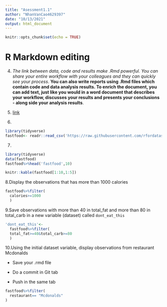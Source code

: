---
title: "Asessment1.1"
author: "NhanVanCao4629397"
date: "10/13/2021"
output: html_document
---

```{r setup, include=FALSE}
knitr::opts_chunk$set(echo = TRUE)
```

# R Markdown editing

4. *The link between data, code and results make .Rmd powerful. You can share your entire workflow with your colleagues and they can quickly see your process*. **You can also write reports using .Rmd files which contain code and data analysis results. To enrich the document, you can add text, just like you would in a word document that describes your workflow, discusses your results and presents your conclusions - along side your analysis results**.

5. [link](https://rmarkdown.rstudio.com/lesson-8.html )

6.

```{r}
library(tidyverse)
fastfood<- readr::read_csv('https://raw.githubusercontent.com/rfordatascience/tidytuesday/master/data/2018/2018-09-04/fastfood_calories.csv')


```

          
7. 
```{r}
library(tidyverse)
data(fastfood)
fastfood%>%head('fastfood',10)
```

```{r}
knitr::kable(fastfood[1:10,1:5])
```

8.Display the observations that has more than 1000 calories

```{r}
fastfood%>%filter(
  calories>=1000
  )
```

9.Save observations with more than 40 in total_fat and more than 80 in total_carb in a new variable (dataset) called `dont_eat_this`


```{r}
'dont_eat_this'<-
  fastfood%>%filter(
  total_fat>=40&total_carb>=80
  )
```

10.Using the initial dataset variable, display observations from restaurant Mcdonalds

- Save your .rmd file 

- Do a commit in Git tab

- Push in the same tab

```{r}
fastfood%>%filter(
  restaurant== "Mcdonalds"
)
```
